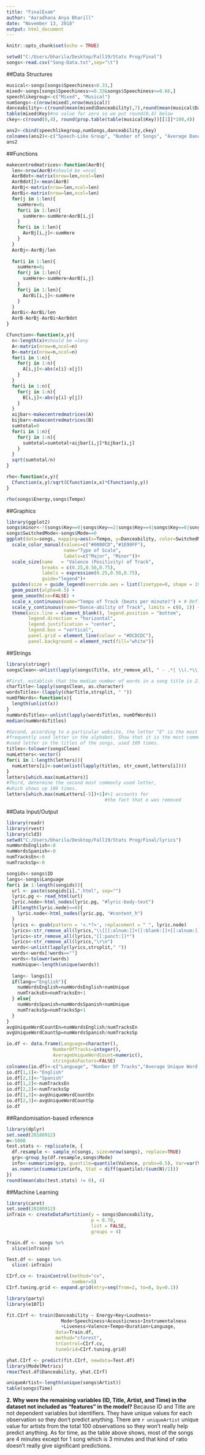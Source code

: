 ---
title: "FinalExam"
author: "Aaradhana Anya Bharill"
date: "November 13, 2018"
output: html_document
---

```{r setup, include=FALSE}
knitr::opts_chunk$set(echo = TRUE)
```

```{r, echo=TRUE, results=TRUE}
setwd("C:/Users/bharila/Desktop/Fall19/Stats Prog/Final")
songs<-read.csv("Song-Data.txt",sep="\t")
```

##Data Structures
```{r, echo=TRUE, results=TRUE}
musical<-songs[songs$Speechiness<0.33,]
mixed<-songs[songs$Speechiness>=0.33&songs$Speechiness<=0.66,]
speechlikegroup<-c("Mixed", "Musical")
numSongs<-c(nrow(mixed),nrow(musical))
danceability<-c(round(mean(mixed$Danceability),7),round(mean(musical$Danceability),7))
table(mixed$Key)#no value for zero so we put round(0,4) below
ckey<-c(round(0,4), round(prop.table(table(musical$Key))[[1]]*100,4))

ans2<-cbind(speechlikegroup,numSongs,danceability,ckey)
colnames(ans2)<-c("Speech-Like Group", "Number of Songs", "Average Danceability", "Percent of Songs in Key of C")
ans2
```
##Functions
```{r, echo=TRUE, results=TRUE}
makecentredmatrices<-function(AorB){
  len<-nrow(AorB)#should be =ncol
  AorBdot<-matrix(nrow=len,ncol=len)
  AorBdot[]<-mean(AorB)
  AorBj<-matrix(nrow=len,ncol=len)
  AorBi<-matrix(nrow=len,ncol=len)
  for(j in 1:len){
    sumHere=0;
    for(i in 1:len){
      sumHere<-sumHere+AorB[i,j]
    }
    for(i in 1:len){
      AorBj[i,j]<-sumHere
    }
  }
  AorBj<-AorBj/len
  
  for(i in 1:len){
    sumHere=0;
    for(j in 1:len){
      sumHere<-sumHere+AorB[i,j]
    }
    for(j in 1:len){
      AorBi[i,j]<-sumHere
    }
  }
  AorBi<-AorBi/len
  AorB-AorBj-AorBi+AorBdot
}

Cfunction<-function(x,y){
  n<-length(x)#should be =leny
  A<-matrix(nrow=n,ncol=n)
  B<-matrix(nrow=n,ncol=n)
  for(i in 1:n){
    for(j in 1:n){
      A[i,j]<-abs(x[i]-x[j])
    }
  }
  for(i in 1:n){
    for(j in 1:n){
      B[i,j]<-abs(y[i]-y[j])
    }
  }
  aijbar<-makecentredmatrices(A)
  bijbar<-makecentredmatrices(B)
  sumtotal=0
  for(i in 1:n){
    for(j in 1:n){
      sumtotal=sumtotal+aijbar[i,j]*bijbar[i,j]
    }
  }
  sqrt(sumtotal/n)
}

rho<-function(x,y){
  Cfunction(x,y)/sqrt(Cfunction(x,x)*Cfunction(y,y))
}

rho(songs$Energy,songs$Tempo)
```
##Graphics
```{r keyplot, echo=TRUE, results=TRUE, warning=FALSE, message=FALSE}
library(ggplot2)
songs$minor<-!(songs$Key==0|songs$Key==2|songs$Key==4|songs$Key==6|songs$Key==8|songs$Key==10)
songs$SwitchedMode<-songs$Mode==0
ggplot(data=songs, mapping=aes(x=Tempo, y=Danceability, color=SwitchedMode, size=songs$Valence)) + # Aesthetics
  scale_color_manual(values=c("#0000CD","#1E90FF"),
                     name="Type of Scale",
                     labels=c("Major", "Minor"))+
  scale_size(name   = "Valence (Positivity) of Track",
             breaks = c(0.25,0.50,0.75),
             labels = expression(0.25,0.50,0.75),
             guide="legend")+
  guides(size = guide_legend(override.aes = list(linetype=0, shape = 19)))+
  geom_point(alpha=0.5) + 
  geom_smooth(se=FALSE) +
  scale_x_continuous(name="Tempo of Track (beats per minute)") + # Define x-scale
  scale_y_continuous(name="Dance-ability of Track", limits = c(0, 1)) + # Define y-scale
  theme(axis.line = element_blank(), legend.position = "bottom",
        legend.direction = "horizontal",
        legend.justification = "center",
        legend.box = "vertical",
        panel.grid = element_line(colour = "#DCDCDC"),
        panel.background = element_rect(fill="white"))
```

##Strings
```{r, echo=TRUE, results=TRUE}
library(stringr)
songsClean<-unlist(lapply(songs$Title, str_remove_all, " - .*| \\(.*\\)"))

#First, establish that the median number of words in a song title is 2.
charTitle<-lapply(songsClean, as.character)
wordsTitles<-(lapply(charTitle,strsplit, " "))
numOfWords<-function(x){
  length(unlist(x))
}
numWordsTitles<-unlist(lapply(wordsTitles, numOfWords))
median(numWordsTitles)

#Second, according to a particular website, the letter "E" is the most 
#frequently used letter in the alphabet. Show that it is the most commonly 
#used letter in the titles of the songs, used 109 times.
titles<-tolower(songsClean)
numLetters<-vector()
for(i in 1:length(letters)){
  numLetters[i]<-sum(unlist(lapply(titles, str_count,letters[i])))
}
letters[which.max(numLetters)]
#Third, determine the second most commonly used letter, 
#which shows up 106 times. 
letters[which.max(numLetters[-5])+1]#+1 accounts for 
                                    #the fact that e was removed 
```
##Data Input/Output
```{r, echo=TRUE, results=TRUE, warning=FALSE, message=FALSE}
library(readr)
library(rvest)
library(cld3)
setwd("C:/Users/bharila/Desktop/Fall19/Stats Prog/Final/lyrics")
numWordsEnglish<-0
numWordsSpanish<-0
numTracksEn<-0
numTracksSp<-0

songids<-songs$ID
langs<-songs$Language
for(i in 1:length(songids)){
  url <- paste(songids[i],".html", sep="")
  lyric.pg <- read_html(url)
  lyric.node<-html_nodes(lyric.pg, "#lyric-body-text")
  if(length(lyric.node)==0){
    lyric.node<-html_nodes(lyric.pg, "#content_h")
  }
  lyrics <- gsub(pattern = '<.*?>', replacement = " ", lyric.node)
  lyrics<-str_remove_all(lyrics,"\\[[[:alnum:]]+[[:blank:]]+[[:alnum:]]+\\]")
  lyrics<-str_remove_all(lyrics,"[[:punct:]]*")
  lyrics<-str_remove_all(lyrics,"\r\n")
  words<-unlist(lapply(lyrics,strsplit," "))
  words<-words[!words==""]
  words<-tolower(words)
  numUnique<-length(unique(words))
  
  lang<- langs[i]
  if(lang=="English"){
    numWordsEnglish=numWordsEnglish+numUnique
    numTracksEn=numTracksEn+1
  } else{
    numWordsSpanish=numWordsSpanish+numUnique
    numTracksSp=numTracksSp+1
  }
}
avgUniqueWordCountEn=numWordsEnglish/numTracksEn
avgUniqueWordCountSp=numWordsSpanish/numTracksSp

io.df <- data.frame(Language=character(),
                 NumberOfTracks=integer(), 
                 AverageUniqueWordCount=numeric(), 
                 stringsAsFactors=FALSE) 
colnames(io.df)<-c("Language", "Number Of Tracks","Average Unique Word Count")
io.df[1,1]<-"English"
io.df[2,1]<-"Spanish"
io.df[1,2]<-numTracksEn
io.df[2,2]<-numTracksSp
io.df[1,3]<-avgUniqueWordCountEn
io.df[2,3]<-avgUniqueWordCountSp
io.df
```

##Randomisation-based inference
```{r, echo=TRUE, results=TRUE, warning=FALSE, message=FALSE}
library(dplyr)
set.seed(20180912)
m<-5000
test.stats <- replicate(m, {
  df.resample <- sample_n(songs, size=nrow(songs), replace=TRUE)
  grp<-group_by(df.resample,songs$Mode)
  info<-summarize(grp, quantile=quantile(Valence, probs=0.5), Var=var(Valence), N=n())
  as.numeric(summarize(info, Stat = diff(quantile)/(sum(N)/2)))
})
round(mean(abs(test.stats) != 0), 4)
```
##Machine Learning
```{r, echo=TRUE, results=TRUE, warning=FALSE, message=FALSE}
library(caret)
set.seed(20180912)
inTrain <- createDataPartition(y = songs$Danceability,
                               p = 0.70,
                               list = FALSE,
                               groups = 4)

Train.df <- songs %>%
  slice(inTrain)

Test.df <- songs %>%
  slice(-inTrain)

CIrf.cv <- trainControl(method="cv",
                        number=5)
CIrf.tuning.grid <- expand.grid(mtry=seq(from=2, to=8, by=0.1))

library(party)
library(e1071)

fit.CIrf <- train(Danceability ~ Energy+Key+Loudness+
                    Mode+Speechiness+Acousticness+Instrumentalness
                    +Liveness+Valence+Tempo+Duration+Language,
                  data=Train.df,
                  method="cforest",
                  trControl=CIrf.cv,
                  tuneGrid=CIrf.tuning.grid)

yhat.CIrf <- predict(fit.CIrf, newdata=Test.df)
library(ModelMetrics)
rmse(Test.df$Danceability, yhat.CIrf)

uniqueArtist<-length(unique(songs$Artist))
table(songs$Time)
```
__2. Why were the remaining variables (ID, Title, Artist, and Time) in the dataset not included as "features" in the model?__
Because ID and Title are not dependent variables but identifiers. They have unique values for each observation so they don't predict anything. There are `r uniqueArtist` unique value for artists from the total 100 observations so they won't really help predict anything. As for time, as the table above shows, most of the songs are 4 minutes except for 1 song which is 3 minutes and that kind of ratio doesn't really give significant predictions.
